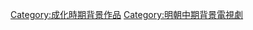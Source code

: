 {{明朝背景作品分類導航|背景電視劇}}

[[Category:成化時期背景作品|Category:成化時期背景作品]]
[[Category:明朝中期背景電視劇|Category:明朝中期背景電視劇]]